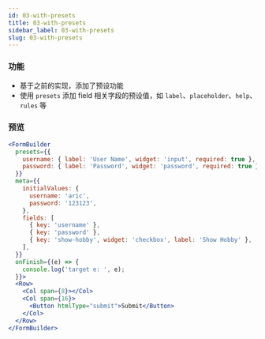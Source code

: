 ```yaml
---
id: 03-with-presets
title: 03-with-presets
sidebar_label: 03-with-presets
slug: 03-with-presets
---
```


### 功能
- 基于之前的实现，添加了预设功能
- 使用 `presets` 添加 field 相关字段的预设值，如 `label`、`placeholder`、`help`、`rules` 等

### 预览
```jsx live
<FormBuilder
  presets={{
    username: { label: 'User Name', widget: 'input', required: true },
    password: { label: 'Password', widget: 'password', required: true },
  }}
  meta={{
    initialValues: {
      username: 'aric',
      password: '123123',
    },
    fields: [
      { key: 'username' },
      { key: 'password' },
      { key: 'show-hobby', widget: 'checkbox', label: 'Show Hobby' },
    ],
  }}
  onFinish={(e) => {
    console.log('target e: ', e);
  }}>
  <Row>
    <Col span={8}></Col>
    <Col span={16}>
      <Button htmlType="submit">Submit</Button>
    </Col>
  </Row>
</FormBuilder>
```